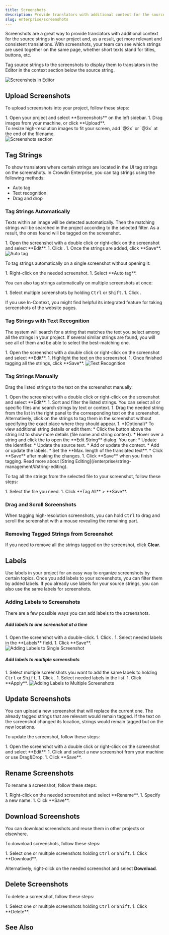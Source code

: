 ```yaml
---
title: Screenshots
description: Provide translators with additional context for the source strings
slug: enterprise/screenshots
---
```



Screenshots are a great way to provide translators with additional context for the source strings in your project and, as a result, get more relevant and consistent translations. With screenshots, your team can see which strings are used together on the same page, whether short texts stand for titles, buttons, etc.

Tag source strings to the screenshots to display them to translators in the Editor in the context section below the source string.

<Image src={screenshotsInEditor} alt="Screenshots in Editor" />

## Upload Screenshots

To upload screenshots into your project, follow these steps:

<Steps>
  1. Open your project and select **Screenshots** on the left sidebar.
  1. Drag images from your machine, or click **Upload**.
</Steps>

<Aside type="tip">
  To resize high-resolution images to fit your screen, add `@2x` or `@3x` at the end of the filename.
</Aside>

<Image src={screenshotsListInProjectSettings} alt="Screenshots section" />

## Tag Strings

To show translators where certain strings are located in the UI tag strings on the screenshots. In Crowdin Enterprise, you can tag strings using the following methods:

* Auto tag
* Text recognition
* Drag and drop

### Tag Strings Automatically

Texts within an image will be detected automatically. Then the matching strings will be searched in the project according to the selected filter. As a result, the ones found will be tagged on the screenshot.

<Steps>
  1. Open the screenshot with a double click or right-click on the screenshot and select **Edit**.
  1. Click <Icon name="mdi:magic-staff" class="inline-icon" />.
  1. Once the strings are added, click **Save**.
</Steps>

<Image src={screenshotsAutoTag} alt="Auto tag" />

To tag strings automatically on a single screenshot without opening it:

<Steps>
  1. Right-click on the needed screenshot.
  1. Select **Auto tag**.
</Steps>

You can also tag strings automatically on multiple screenshots at once:

<Steps>
  1. Select multiple screenshots by holding <KBD>Ctrl</KBD> or <KBD>Shift</KBD>.
  1. Click <Icon name="mdi:magic-staff" class="inline-icon" />.
</Steps>

If you use In-Context, you might find helpful its integrated feature for taking screenshots of the website pages.

<LinkCard
  title="Adding Screenshots via In-Context"
  description="In-Context Localization is a feature that allows you to preview your website or application in Crowdin and translate strings directly in the context."
  href="/developer/in-context-localization/#adding-screenshots-via-in-context"
/>

### Tag Strings with Text Recognition

The system will search for a string that matches the text you select among all the strings in your project. If several similar strings are found, you will see all of them and be able to select the best-matching one.

<Steps>
  1. Open the screenshot with a double click or right-click on the screenshot and select **Edit**.
  1. Highlight the text on the screenshot.
  1. Once finished tagging all the strings, click **Save**.
</Steps>

<img src={screenshotsTextRecognition.src} alt="Text Recognition" />

### Tag Strings Manually

Drag the listed strings to the text on the screenshot manually.

<Steps>
  1. Open the screenshot with a double click or right-click on the screenshot and select **Edit**.
  1. Sort and filter the listed strings. You can select all or specific files and search strings by text or context.
  1. Drag the needed string from the list in the right panel to the corresponding text on the screenshot. Alternatively, click on the strings to tag them in the screenshot without specifying the exact place where they should appear.
  1. *(Optional)* To view additional string details or edit them:
      * Click the <Icon name="mdi:information" class="inline-icon" /> button above the string list to show more details (file name and string context).
      * Hover over a string and click the <Icon name="mdi:pencil" class="inline-icon" /> to open the **Edit String** dialog. You can:
        * Update the identifier.
        * Update the source text.
        * Add or update the context.
        * Add or update the labels.
        * Set the **Max. length of the translated text**.
      * Click **Save** after making the changes.
  1. Click **Save** when you finish tagging.
</Steps>

<ReadMore>
  Read more about [String Editing](/enterprise/string-management/#string-editing).
</ReadMore>

To tag all the strings from the selected file to your screenshot, follow these steps:

<Steps>
  1. Select the file you need.
  1. Click **Tag All** > **Save**.
</Steps>

### Drag and Scroll Screenshots

When tagging high-resolution screenshots, you can hold <KBD>Ctrl</KBD> to drag and scroll the screenshot with a mouse revealing the remaining part.

### Removing Tagged Strings from Screenshot

If you need to remove all the strings tagged on the screenshot, click **Clear**.

## Labels

Use labels in your project for an easy way to organize screenshots by certain topics. Once you add labels to your screenshots, you can filter them by added labels. If you already use labels for your source strings, you can also use the same labels for screenshots.

<LinkCard
  title="Managing Project Labels"
  description="Learn how to make your Crowdin Enterprise project labels."
  href="/enterprise/project-settings/labels/"
/>

### Adding Labels to Screenshots

There are a few possible ways you can add labels to the screenshots.

##### Add labels to one screenshot at a time

<Steps>
  1. Open the screenshot with a double-click.
  1. Click <Icon name="mdi:label" class="inline-icon" />.
  1. Select needed labels in the **Labels** field.
  1. Click **Save**.
</Steps>

<Image src={addingLabelsToSingleScreenshot} alt="Adding Labels to Single Screenshot" />

##### Add labels to multiple screenshots

<Steps>
  1. Select multiple screenshots you want to add the same labels to holding <KBD>Ctrl</KBD> or <KBD>Shift</KBD>.
  1. Click <Icon name="mdi:label" class="inline-icon" />.
  1. Select needed labels in the list.
  1. Click **Apply**.
</Steps>

<Image src={addingLabelsToMultipleScreenshots} alt="Adding Labels to Multiple Screenshots" />

## Update Screenshots

You can upload a new screenshot that will replace the current one. The already tagged strings that are relevant would remain tagged. If the text on the screenshot changed its location, strings would remain tagged but on the new locations.

To update the screenshot, follow these steps:

<Steps>
  1. Open the screenshot with a double click or right-click on the screenshot and select **Edit**.
  1. Click <Icon name="mdi:cloud-upload" class="inline-icon" /> and select a new screenshot from your machine or use Drag&Drop.
  1. Click **Save**.
</Steps>

## Rename Screenshots

To rename a screenshot, follow these steps:

<Steps>
  1. Right-click on the needed screenshot and select **Rename**.
  1. Specify a new name.
  1. Click **Save**.
</Steps>

## Download Screenshots

You can download screenshots and reuse them in other projects or elsewhere.

To download screenshots, follow these steps:

<Steps>
  1. Select one or multiple screenshots holding <KBD>Ctrl</KBD> or <KBD>Shift</KBD>.
  1. Click **Download**.
</Steps>

Alternatively, right-click on the needed screenshot and select **Download**.

## Delete Screenshots

To delete a screenshot, follow these steps:

<Steps>
  1. Select one or multiple screenshots holding <KBD>Ctrl</KBD> or <KBD>Shift</KBD>.
  1. Click **Delete**.
</Steps>

## See Also

<CardGrid>
  <LinkCard
    title="Project Settings"
    description="Configure your project's Language Page View to enable screenshot translation."
    href="/enterprise/project-settings/#project-language-page-view"
  />
  <LinkCard
    title="Screens Translation"
    description="Learn how to translate strings directly from your tagged screenshots in the Editor."
    href="/enterprise/screens-translation/"
  />
</CardGrid>
